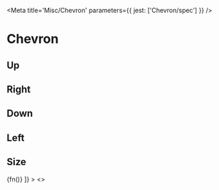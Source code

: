 

<Meta title='Misc/Chevron' parameters={{ jest: ['Chevron/spec'] }} />

# Chevron

<Preview>
  <Story name='Default'>
    <Chevron size={40} />
  </Story>
</Preview>

<Props of={Chevron} />

## Up

<Preview>
  <Story name='Up'>
    <Chevron up />
  </Story>
</Preview>

## Right

<Preview>
  <Story name='Right'>
    <Chevron right />
  </Story>
</Preview>

## Down

<Preview>
  <Story name='Down'>
    <Chevron down />
  </Story>
</Preview>

## Left

<Preview>
  <Story name='Left'>
    <Chevron left />
  </Story>
</Preview>

## Size

<Preview>
  <Story
    name='Size'
    decorators={[
      (fn) => <Box display='flex' alignItems='center'>{fn()}</Box>
    ]}
  >
    <>
      <Chevron size='x2' />
      <Chevron size='x4' />
      <Chevron size='x8' />
      <Chevron size='x16' />
      <Chevron size='x20' />
      <Chevron size='x24' />
      <Chevron size='x32' />
      <Chevron size='x40' />
    </>
  </Story>
</Preview>
